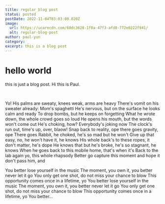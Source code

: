 ```yaml
---
title: regular blog post
status: posted
postDate: 2022-11-04T03:03:00.020Z
image:
  url: https://ucarecdn.com/60dc3628-1f0a-47f3-afd0-772e0222f941/
  alt: regular-blog-post
author: paul-yun
category: _
excerpt: this is a blog post
---
```

# hello world

this is just a blog post.
Hi this is Paul.

<br />

Yo! His palms are sweaty, knees weak, arms are heavy
There's vomit on his sweater already: Mom's spaghetti
He's nervous, but on the surface he looks calm and ready
To drop bombs, but he keeps on forgetting
What he wrote down, the whole crowd goes so loud
He opens his mouth, but the words won't come out
He's choking, how? Everybody's joking now
The clock's run out, time's up, over, blaow!
Snap back to reality, ope there goes gravity, ope
There goes Rabbit, he choked, he's so mad but he won't
Give up that easy, no, he won't have it, he knows
His whole back's to these ropes, it don't matter, he's dope
He knows that but he's broke, he's so stagnant, he knows
When he goes back to this mobile home, that's when it's
Back to the lab again yo, this whole rhapsody
Better go capture this moment and hope it don't pass him, and

You better lose yourself in the music
The moment, you own it, you better never let it go
You only get one shot, do not miss your chance to blow
This opportunity comes once in a lifetime, yo
You better lose yourself in the music
The moment, you own it, you better never let it go
You only get one shot, do not miss your chance to blow
This opportunity comes once in a lifetime, yo
You better…
